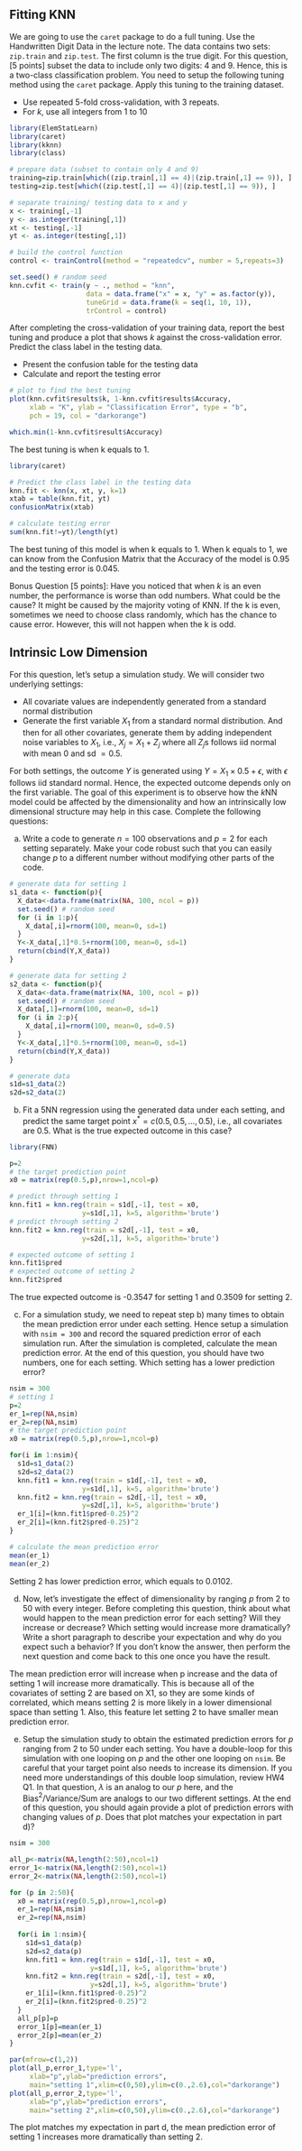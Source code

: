 
## Fitting KNN

We are going to use the `caret` package to do a full tuning. Use the Handwritten Digit Data in the lecture note. The data contains two sets: `zip.train` and `zip.test`. The first column is the true digit. For this question, [5 points] subset the data to include only two digits: 4 and 9. Hence, this is a two-class classification problem. You need to setup the following tuning method using the `caret` package. Apply this tuning to the training dataset. 

  * Use repeated 5-fold cross-validation, with 3 repeats. 
  * For $k$, use all integers from 1 to 10 

```{r, results='hide', message=FALSE, warning=FALSE}
library(ElemStatLearn)
library(caret)
library(kknn)
library(class)
```
```{r}
# prepare data (subset to contain only 4 and 9)
training=zip.train[which((zip.train[,1] == 4)|(zip.train[,1] == 9)), ]
testing=zip.test[which((zip.test[,1] == 4)|(zip.test[,1] == 9)), ]
```
```{r}
# separate training/ testing data to x and y
x <- training[,-1]
y <- as.integer(training[,1])
xt <- testing[,-1]
yt <- as.integer(testing[,1])
```
```{r}
# build the control function
control <- trainControl(method = "repeatedcv", number = 5,repeats=3)
```
```{r}
set.seed() # random seed
knn.cvfit <- train(y ~ ., method = "knn", 
                   data = data.frame("x" = x, "y" = as.factor(y)),
                   tuneGrid = data.frame(k = seq(1, 10, 1)),
                   trControl = control)
```

After completing the cross-validation of your training data, report the best tuning and produce a plot that shows $k$ against the cross-validation error. Predict the class label in the testing data. 

  * Present the confusion table for the testing data 
  * Calculate and report the testing error

```{r}
# plot to find the best tuning
plot(knn.cvfit$results$k, 1-knn.cvfit$results$Accuracy,
     xlab = "K", ylab = "Classification Error", type = "b",
     pch = 19, col = "darkorange")
```
```{r}
which.min(1-knn.cvfit$result$Accuracy)
```
The best tuning is when k equals to 1.

```{r, results='hide', message=FALSE, warning=FALSE}
library(caret)
```
```{r}
# Predict the class label in the testing data
knn.fit <- knn(x, xt, y, k=1)
xtab = table(knn.fit, yt)
confusionMatrix(xtab)
```
```{r}
# calculate testing error
sum(knn.fit!=yt)/length(yt)
```
The best tuning of this model is when k equals to 1. When k equals to 1, we can know from the Confusion Matrix that the Accuracy of the model is 0.95 and the testing error is 0.045.

Bonus Question [5 points]: Have you noticed that when $k$ is an even number, the performance is worse than odd numbers. What could be the cause? 
It might be caused by the majority voting of KNN. If the k is even, sometimes we need to choose class randomly, which has the chance to cause error. However, this will not happen when the k is odd. 

## Intrinsic Low Dimension

For this question, let's setup a simulation study. We will consider two underlying settings:

  * All covariate values are independently generated from a standard normal distribution
  * Generate the first variable $X_1$ from a standard normal distribution. And then for all other covariates, generate them by adding independent noise variables to $X_1$, i.e., $X_j = X_1 + Z_j$ where all $Z_j$s follows iid normal with mean 0 and sd $= 0.5$. 

For both settings, the outcome $Y$ is generated using $Y = X_1 \times 0.5 + \epsilon$, with $\epsilon$ follows iid standard normal. Hence, the expected outcome depends only on the first variable. The goal of this experiment is to observe how the $k$NN model could be affected by the dimensionality and how an intrinsically low dimensional structure may help in this case. Complete the following questions:

  a) Write a code to generate $n = 100$ observations and $p = 2$ for each setting separately. Make your code robust such that you can easily change $p$ to a different number without modifying other parts of the code. 
  
```{r}
# generate data for setting 1
s1_data <- function(p){
  X_data<-data.frame(matrix(NA, 100, ncol = p))
  set.seed() # random seed
  for (i in 1:p){
    X_data[,i]=rnorm(100, mean=0, sd=1)
  }
  Y<-X_data[,1]*0.5+rnorm(100, mean=0, sd=1)
  return(cbind(Y,X_data))
}
```
```{r}
# generate data for setting 2
s2_data <- function(p){
  X_data<-data.frame(matrix(NA, 100, ncol = p))
  set.seed() # random seed
  X_data[,1]=rnorm(100, mean=0, sd=1)
  for (i in 2:p){
    X_data[,i]=rnorm(100, mean=0, sd=0.5)
  }
  Y<-X_data[,1]*0.5+rnorm(100, mean=0, sd=1)
  return(cbind(Y,X_data))
}
```
```{r}
# generate data
s1d=s1_data(2)
s2d=s2_data(2)
```

  b) Fit a $5$NN regression using the generated data under each setting, and predict the same target point $x^\ast = c(0.5, 0.5, \ldots, 0.5)$, i.e., all covariates are 0.5. What is the true expected outcome in this case? 
  
```{r, results='hide', message=FALSE, warning=FALSE}
library(FNN)
```
```{r}
p=2
# the target prediction point
x0 = matrix(rep(0.5,p),nrow=1,ncol=p)

# predict through setting 1
knn.fit1 = knn.reg(train = s1d[,-1], test = x0,
                  y=s1d[,1], k=5, algorithm='brute')
# predict through setting 2
knn.fit2 = knn.reg(train = s2d[,-1], test = x0,
                  y=s2d[,1], k=5, algorithm='brute')
```
```{r}
# expected outcome of setting 1
knn.fit1$pred
# expected outcome of setting 2
knn.fit2$pred
```
 
The true expected outcome is -0.3547 for setting 1 and 0.3509 for setting 2.

c) For a simulation study, we need to repeat step b) many times to obtain the mean prediction error under each setting. Hence setup a simulation with `nsim = 300` and record the squared prediction error of each simulation run. After the simulation is completed, calculate the mean prediction error. At the end of this question, you should have two numbers, one for each setting. Which setting has a lower prediction error? 

```{r}
nsim = 300
# setting 1
p=2
er_1=rep(NA,nsim)
er_2=rep(NA,nsim)
# the target prediction point
x0 = matrix(rep(0.5,p),nrow=1,ncol=p)

for(i in 1:nsim){
  s1d=s1_data(2)
  s2d=s2_data(2)
  knn.fit1 = knn.reg(train = s1d[,-1], test = x0,
                  y=s1d[,1], k=5, algorithm='brute')
  knn.fit2 = knn.reg(train = s2d[,-1], test = x0,
                  y=s2d[,1], k=5, algorithm='brute')
  er_1[i]=(knn.fit1$pred-0.25)^2
  er_2[i]=(knn.fit2$pred-0.25)^2
}

# calculate the mean prediction error
mean(er_1)
mean(er_2)
```

Setting 2 has lower prediction error, which equals to 0.0102. 

  d) Now, let's investigate the effect of dimensionality by ranging $p$ from 2 to 50 with every integer. Before completing this question, think about what would happen to the mean prediction error for each setting? Will they increase or decrease? Which setting would increase more dramatically? Write a short paragraph to describe your expectation and why do you expect such a behavior? If you don't know the answer, then perform the next question and come back to this one once you have the result. 
  
The mean prediction error will increase when p increase and the data of setting 1 will increase more dramatically. This is because all of the covariates of setting 2 are based on X1, so they are some kinds of correlated, which means setting 2 is more likely in a lower dimensional space than setting 1. Also, this feature let setting 2 to have smaller mean prediction error. 

  e) Setup the simulation study to obtain the estimated prediction errors for $p$ ranging from 2 to 50 under each setting. You have a double-loop for this simulation with one looping on $p$ and the other one looping on `nsim`. Be careful that your target point also needs to increase its dimension. If you need more understandings of this double loop simulation, review HW4 Q1. In that question, $\lambda$ is an analog to our $p$ here, and the Bias$^2$/Variance/Sum are analogs to our two different settings. At the end of this question, you should again provide a plot of prediction errors with changing values of $p$. Does that plot matches your expectation in part d)? 
```{r}
nsim = 300

all_p<-matrix(NA,length(2:50),ncol=1)
error_1<-matrix(NA,length(2:50),ncol=1)
error_2<-matrix(NA,length(2:50),ncol=1)

for (p in 2:50){
  x0 = matrix(rep(0.5,p),nrow=1,ncol=p)
  er_1=rep(NA,nsim)
  er_2=rep(NA,nsim)
  
  for(i in 1:nsim){
    s1d=s1_data(p)
    s2d=s2_data(p)
    knn.fit1 = knn.reg(train = s1d[,-1], test = x0,
                    y=s1d[,1], k=5, algorithm='brute')
    knn.fit2 = knn.reg(train = s2d[,-1], test = x0,
                    y=s2d[,1], k=5, algorithm='brute')
    er_1[i]=(knn.fit1$pred-0.25)^2
    er_2[i]=(knn.fit2$pred-0.25)^2
  }
  all_p[p]=p
  error_1[p]=mean(er_1)
  error_2[p]=mean(er_2)
}
```
```{r}
par(mfrow=c(1,2))
plot(all_p,error_1,type='l',
     xlab="p",ylab="prediction errors",
     main="setting 1",xlim=c(0,50),ylim=c(0.,2.6),col="darkorange")
plot(all_p,error_2,type='l',
     xlab="p",ylab="prediction errors",
     main="setting 2",xlim=c(0,50),ylim=c(0.,2.6),col="darkorange")
```
The plot matches my expectation in part d, the mean prediction error of setting 1 increases more dramatically than setting 2.
